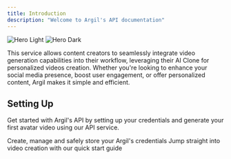 ```yaml
---
title: Introduction
description: "Welcome to Argil's API documentation"
---
```



<Frame>
  <img
    className="block dark:hidden"
    src="/images/hero-light.svg"
    style={{borderRadius: '8px'}}
    alt="Hero Light"
  />
  <img
    className="hidden dark:block"
    src="/images/hero-dark.svg"
    style={{borderRadius: '8px'}}
    alt="Hero Dark"
  />
</Frame>

This service allows content creators to seamlessly integrate video generation capabilities into their workflow, leveraging their AI Clone for personalized videos creation. Whether you're looking to enhance your social media presence, boost user engagement, or offer personalized content, Argil makes it simple and efficient.

## Setting Up

Get started with Argil's API by setting up your credentials and generate your first avatar video using our API service.

<CardGroup cols={2}>
  <Card
    title="Manage API Keys"
    icon="key"
    href="/pages/get-started/credentials"
  >
    Create, manage and safely store your Argil's credentials
  </Card>
  <Card
    title="Quickstart"
    icon="flag-checkered"
    href="/pages/get-started/quickstart"
  >
    Jump straight into video creation with our quick start guide
  </Card>
</CardGroup>

<Developers />
